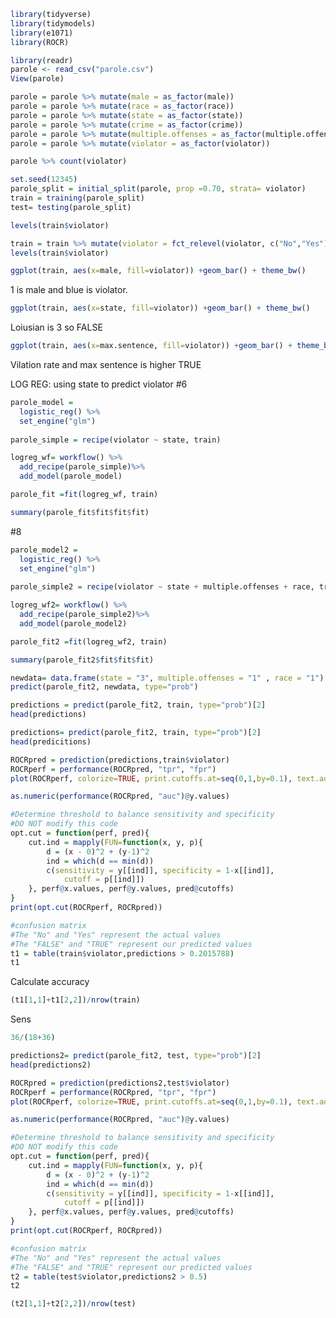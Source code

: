```{r}
library(tidyverse)
library(tidymodels)
library(e1071)
library(ROCR)
```

```{r}
library(readr)
parole <- read_csv("parole.csv")
View(parole)
```

```{r}
parole = parole %>% mutate(male = as_factor(male))
parole = parole %>% mutate(race = as_factor(race))
parole = parole %>% mutate(state = as_factor(state))
parole = parole %>% mutate(crime = as_factor(crime))
parole = parole %>% mutate(multiple.offenses = as_factor(multiple.offenses))
parole = parole %>% mutate(violator = as_factor(violator))
```

```{r}
parole %>% count(violator)
```

```{r}
set.seed(12345)
parole_split = initial_split(parole, prop =0.70, strata= violator)
train = training(parole_split)
test= testing(parole_split)
```


```{r}
levels(train$violator)
```
```{r}
train = train %>% mutate(violator = fct_relevel(violator, c("No","Yes")))
levels(train$violator)
```



```{r}
ggplot(train, aes(x=male, fill=violator)) +geom_bar() + theme_bw()
```
1 is male and blue is violator. 



```{r}
ggplot(train, aes(x=state, fill=violator)) +geom_bar() + theme_bw()
```
Loiusian is 3 so FALSE


```{r}
ggplot(train, aes(x=max.sentence, fill=violator)) +geom_bar() + theme_bw()
```
Vilation rate and max sentence is higher   TRUE

LOG REG: using state to predict violator #6

```{r}

parole_model =
  logistic_reg() %>%
  set_engine("glm")
  
parole_simple = recipe(violator ~ state, train)

logreg_wf= workflow() %>%
  add_recipe(parole_simple)%>%
  add_model(parole_model)

parole_fit =fit(logreg_wf, train)

```

```{r}
summary(parole_fit$fit$fit$fit)
```


#8
```{r}
parole_model2 =
  logistic_reg() %>%
  set_engine("glm")
  
parole_simple2 = recipe(violator ~ state + multiple.offenses + race, train)

logreg_wf2= workflow() %>%
  add_recipe(parole_simple2)%>%
  add_model(parole_model2)

parole_fit2 =fit(logreg_wf2, train)
```

```{r}
summary(parole_fit2$fit$fit$fit)
```
```{r}
newdata= data.frame(state = "3", multiple.offenses = "1" , race = "1")
predict(parole_fit2, newdata, type="prob")
```






```{r}
predictions = predict(parole_fit2, train, type="prob")[2]
head(predictions)
```
```{r}
predictions= predict(parole_fit2, train, type="prob")[2]
head(predicitions)
```


```{r}
ROCRpred = prediction(predictions,train$violator)
ROCRperf = performance(ROCRpred, "tpr", "fpr")
plot(ROCRperf, colorize=TRUE, print.cutoffs.at=seq(0,1,by=0.1), text.adj=c(-0.2,1.7))
```
```{r}
as.numeric(performance(ROCRpred, "auc")@y.values)
```

```{r}
#Determine threshold to balance sensitivity and specificity
#DO NOT modify this code
opt.cut = function(perf, pred){
    cut.ind = mapply(FUN=function(x, y, p){
        d = (x - 0)^2 + (y-1)^2
        ind = which(d == min(d))
        c(sensitivity = y[[ind]], specificity = 1-x[[ind]], 
            cutoff = p[[ind]])
    }, perf@x.values, perf@y.values, pred@cutoffs)
}
print(opt.cut(ROCRperf, ROCRpred))
```

```{r}
#confusion matrix
#The "No" and "Yes" represent the actual values
#The "FALSE" and "TRUE" represent our predicted values
t1 = table(train$violator,predictions > 0.2015788)
t1
```
Calculate accuracy  
```{r}
(t1[1,1]+t1[2,2])/nrow(train)
```
Sens
```{r}
36/(18+36)
```


```{r}
predictions2= predict(parole_fit2, test, type="prob")[2]
head(predictions2)
```

```{r}
ROCRpred = prediction(predictions2,test$violator)
ROCRperf = performance(ROCRpred, "tpr", "fpr")
plot(ROCRperf, colorize=TRUE, print.cutoffs.at=seq(0,1,by=0.1), text.adj=c(-0.2,1.7))
```
```{r}
as.numeric(performance(ROCRpred, "auc")@y.values)
```
```{r}
#Determine threshold to balance sensitivity and specificity
#DO NOT modify this code
opt.cut = function(perf, pred){
    cut.ind = mapply(FUN=function(x, y, p){
        d = (x - 0)^2 + (y-1)^2
        ind = which(d == min(d))
        c(sensitivity = y[[ind]], specificity = 1-x[[ind]], 
            cutoff = p[[ind]])
    }, perf@x.values, perf@y.values, pred@cutoffs)
}
print(opt.cut(ROCRperf, ROCRpred))
```

```{r}
#confusion matrix
#The "No" and "Yes" represent the actual values
#The "FALSE" and "TRUE" represent our predicted values
t2 = table(test$violator,predictions2 > 0.5)
t2
```



```{r}
(t2[1,1]+t2[2,2])/nrow(test)
```